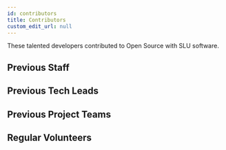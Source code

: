 ```yaml
---
id: contributors
title: Contributors
custom_edit_url: null
---
```



These talented developers contributed to Open Source with SLU software.

## Previous Staff

<PrevStaff/>

## Previous Tech Leads

<PrevTechLeads/>

## Previous Project Teams

## Regular Volunteers
